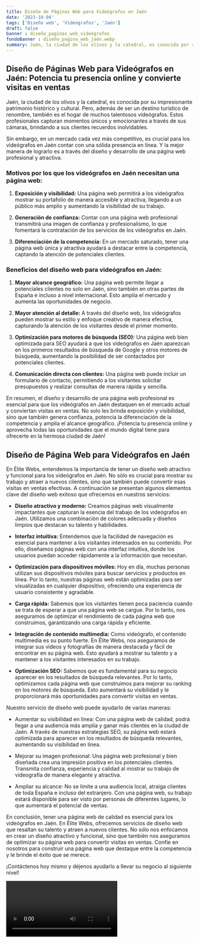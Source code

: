 ```yaml
---
title: Diseño de Páginas Web para Videógrafos en Jaén
date: '2023-10-04'
tags: ['Diseño web', 'Videógrafos', 'Jaén']
draft: false
banner : diseño_paginas_web_videógrafos
fondoBanner : diseño_pagina_web_jaén.webp
summary: Jaén, la ciudad de los olivos y la catedral, es conocida por su impresionante patrimonio histórico y cultural. Pero, además de ser un destino turístico de renombre, también es el hogar de muchos talentosos videógrafos. Estos profesionales capturan momentos únicos y emocionantes a través de sus cámaras, brindando a sus clientes recuerdos inolvidables.
---
```


## Diseño de Páginas Web para Videógrafos en Jaén: Potencia tu presencia online y convierte visitas en ventas

Jaén, la ciudad de los olivos y la catedral, es conocida por su impresionante patrimonio histórico y cultural. Pero, además de ser un destino turístico de renombre, también es el hogar de muchos talentosos videógrafos. Estos profesionales capturan momentos únicos y emocionantes a través de sus cámaras, brindando a sus clientes recuerdos inolvidables.

Sin embargo, en un mercado cada vez más competitivo, es crucial para los videógrafos en Jaén contar con una sólida presencia en línea. Y la mejor manera de lograrlo es a través del diseño y desarrollo de una página web profesional y atractiva.

### Motivos por los que los videógrafos en Jaén necesitan una página web:

1. **Exposición y visibilidad:** Una página web permitirá a los videógrafos mostrar su portafolio de manera accesible y atractiva, llegando a un público más amplio y aumentando la visibilidad de su trabajo.

2. **Generación de confianza:** Contar con una página web profesional transmitirá una imagen de confianza y profesionalismo, lo que fomentará la contratación de los servicios de los videógrafos en Jaén.

3. **Diferenciación de la competencia:** En un mercado saturado, tener una página web única y atractiva ayudará a destacar entre la competencia, captando la atención de potenciales clientes.

### Beneficios del diseño web para videógrafos en Jaén:

1. **Mayor alcance geográfico:** Una página web permite llegar a potenciales clientes no solo en Jaén, sino también en otras partes de España e incluso a nivel internacional. Esto amplía el mercado y aumenta las oportunidades de negocio.

2. **Mayor atención al detalle:** A través del diseño web, los videógrafos pueden mostrar su estilo y enfoque creativo de manera efectiva, capturando la atención de los visitantes desde el primer momento.

3. **Optimización para motores de búsqueda (SEO):** Una página web bien optimizada para SEO ayudará a que los videógrafos en Jaén aparezcan en los primeros resultados de búsqueda de Google y otros motores de búsqueda, aumentando la posibilidad de ser contactados por potenciales clientes.

4. **Comunicación directa con clientes:** Una página web puede incluir un formulario de contacto, permitiendo a los visitantes solicitar presupuestos y realizar consultas de manera rápida y sencilla.

En resumen, el diseño y desarrollo de una página web profesional es esencial para que los videógrafos en Jaén destaquen en el mercado actual y conviertan visitas en ventas. No solo les brinda exposición y visibilidad, sino que también genera confianza, potencia la diferenciación de la competencia y amplía el alcance geográfico. ¡Potencia tu presencia online y aprovecha todas las oportunidades que el mundo digital tiene para ofrecerte en la hermosa ciudad de Jaén!

<GifSeo />

<Cta />

## Diseño de Página Web para Videógrafos en Jaén

En Élite Webs, entendemos la importancia de tener un diseño web atractivo y funcional para los videógrafos en Jaén. No sólo es crucial para mostrar su trabajo y atraer a nuevos clientes, sino que también puede convertir esas visitas en ventas efectivas. A continuación se presentan algunos elementos clave del diseño web exitoso que ofrecemos en nuestros servicios:

- **Diseño atractivo y moderno:** Creamos páginas web visualmente impactantes que capturan la esencia del trabajo de los videógrafos en Jaén. Utilizamos una combinación de colores adecuada y diseños limpios que destacan su talento y habilidades.

- **Interfaz intuitiva:** Entendemos que la facilidad de navegación es esencial para mantener a los visitantes interesados en su contenido. Por ello, diseñamos páginas web con una interfaz intuitiva, donde los usuarios puedan acceder rápidamente a la información que necesitan.

- **Optimización para dispositivos móviles:** Hoy en día, muchas personas utilizan sus dispositivos móviles para buscar servicios y productos en línea. Por lo tanto, nuestras páginas web están optimizadas para ser visualizadas en cualquier dispositivo, ofreciendo una experiencia de usuario consistente y agradable.

- **Carga rápida:** Sabemos que los visitantes tienen poca paciencia cuando se trata de esperar a que una página web se cargue. Por lo tanto, nos aseguramos de optimizar el rendimiento de cada página web que construimos, garantizando una carga rápida y eficiente.

- **Integración de contenido multimedia:** Como videógrafo, el contenido multimedia es su punto fuerte. En Élite Webs, nos aseguramos de integrar sus vídeos y fotografías de manera destacada y fácil de encontrar en su página web. Esto ayudará a mostrar su talento y a mantener a los visitantes interesados en su trabajo.

- **Optimización SEO:** Sabemos que es fundamental para su negocio aparecer en los resultados de búsqueda relevantes. Por lo tanto, optimizamos cada página web que construimos para mejorar su ranking en los motores de búsqueda. Esto aumentará su visibilidad y le proporcionará más oportunidades para convertir visitas en ventas.

Nuestro servicio de diseño web puede ayudarlo de varias maneras:

- Aumentar su visibilidad en línea: Con una página web de calidad, podrá llegar a una audiencia más amplia y ganar más clientes en la ciudad de Jaén. A través de nuestras estrategias SEO, su página web estará optimizada para aparecer en los resultados de búsqueda relevantes, aumentando su visibilidad en línea.

- Mejorar su imagen profesional: Una página web profesional y bien diseñada crea una impresión positiva en los potenciales clientes. Transmita confianza, experiencia y calidad al mostrar su trabajo de videografía de manera elegante y atractiva.

- Ampliar su alcance: No se limite a una audiencia local, atraiga clientes de toda España e incluso del extranjero. Con una página web, su trabajo estará disponible para ser visto por personas de diferentes lugares, lo que aumentará el potencial de ventas.

En conclusión, tener una página web de calidad es esencial para los videógrafos en Jaén. En Élite Webs, ofrecemos servicios de diseño web que resaltan su talento y atraen a nuevos clientes. No sólo nos enfocamos en crear un diseño atractivo y funcional, sino que también nos aseguramos de optimizar su página web para convertir visitas en ventas. Confíe en nosotros para construir una página web que destaque entre la competencia y le brinde el éxito que se merece.

¡Contáctenos hoy mismo y déjenos ayudarlo a llevar su negocio al siguiente nivel!

<Video />

<CtaBot job='Videógrafos' city='Jaén'/>

<Gmaps query='Jaén+españa+maps' />